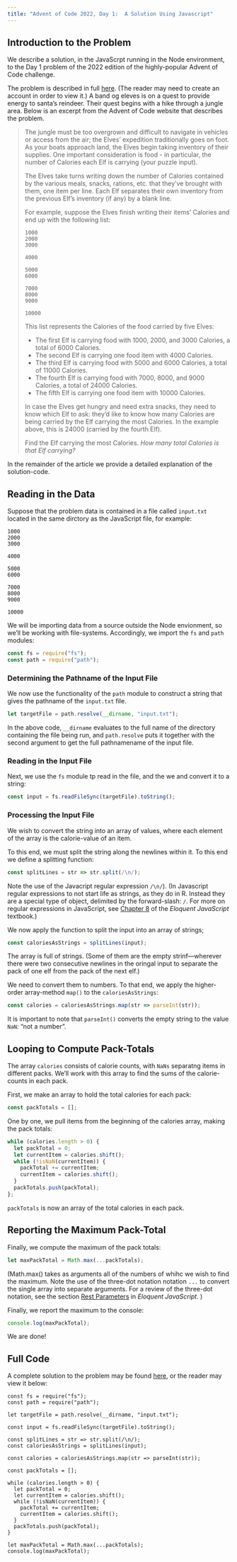 ```yaml
---
title: "Advent of Code 2022, Day 1:  A Solution Using Javascript"
---
```


## Introduction to the Problem

We describe a solution, in the JavaScrpt running in the Node environment, to the Day 1 problem of the 2022 edition of the highly-popular Advent of Code challenge.

The problem is described in full [here](https://adventofcode.com/2022/day/1).  (The reader may need to create an account in order to view it.)  A band og eleves is on a quest to provide energy to santa's reindeer.  Their quest begins with a hike through a jungle area. Below is an excerpt from the Advent of Code website that describes the problem.

<blockquote>
The jungle must be too overgrown and difficult to navigate in vehicles or access from the air; the Elves' expedition traditionally goes on foot. As your boats approach land, the Elves begin taking inventory of their supplies. One important consideration is food - in particular, the number of Calories each Elf is carrying (your puzzle input).

The Elves take turns writing down the number of Calories contained by the various meals, snacks, rations, etc. that they've brought with them, one item per line. Each Elf separates their own inventory from the previous Elf's inventory (if any) by a blank line.

For example, suppose the Elves finish writing their items' Calories and end up with the following list:

```
1000
2000
3000

4000

5000
6000

7000
8000
9000

10000
```

This list represents the Calories of the food carried by five Elves:


* The first Elf is carrying food with 1000, 2000, and 3000 Calories, a total of 6000 Calories.
* The second Elf is carrying one food item with 4000 Calories.
* The third Elf is carrying food with 5000 and 6000 Calories, a total of 11000 Calories.
* The fourth Elf is carrying food with 7000, 8000, and 9000 Calories, a total of 24000 Calories.
* The fifth Elf is carrying one food item with 10000 Calories.

In case the Elves get hungry and need extra snacks, they need to know which Elf to ask: they'd like to know how many Calories are being carried by the Elf carrying the most Calories. In the example above, this is 24000 (carried by the fourth Elf).

Find the Elf carrying the most Calories. *How many total Calories is that Elf carrying?*

</blockquote>

In the remainder of the article we provide a detailed explanation of the solution-code.

## Reading in the Data

Suppose that the problem data is contained in a file called `input.txt` located in the same dirctory as the JavaScript file, for example:

```{filename="input.txt"}
1000
2000
3000

4000

5000
6000

7000
8000
9000

10000
```

We will be importing data from a source outside the Node envionment, so we'll be working with file-systems.  Accordingly, we import the `fs` and `path` modules:

```js
const fs = require("fs");
const path = require("path");
```

### Determining the Pathname of the Input File

We now use the functionality of the `path` module to construct a string that gives the pathname of the `input.txt` file.  

```.js
let targetFile = path.resolve(__dirname, "input.txt");
```

In the above code, `__dirname` evaluates to the full name of the directory containing the file being run, and `path.resolve` puts it together with the second argument
to get the full pathnamename of the input file.

### Reading in the Input File

Next, we use the `fs` module tp read in the file, and the we and convert it to a string:

```js
const input = fs.readFileSync(targetFile).toString();
```

### Processing the Input File

We wish to convert the string into an array of values, where each element of the array is the calorie-value of an item.

To this end, we must split the string along the newlines within it.  To this end we define a splitting function:

```js
const splitLines = str => str.split(/\n/);
```

Note the use of the Javacript regular expression `/\n/`).  (In Javascript regular expressions to not start life as strings, as they do in R.  Instead they are a special type of object, delimited by the forward-slash: `/`.  For more on regular expressions in JavaScript, see [Chapter 8](https://eloquentjavascript.net/09_regexp.html) of the *Eloquent JavaScript* textbook.)

We now apply the function to split the input into an array of strings;

```js
const caloriesAsStrings = splitLines(input);
```

The array is full of strings.  (Some of them are the empty strinf---wherever there were two consecutive newlines in the oringal input to separate the pack of one elf from the pack of the next elf.)

We need to convert them to numbers.  To that end, we apply the higher-order array-method `map()` to the `caloriesAsStrings`:

```js
const calories = caloriesAsStrings.map(str => parseInt(str));
```

It is important to note that `parseInt()` converts the empty string to the value `NaN`:  "not a number".

## Looping to Compute Pack-Totals

The array `calories` consists of calorie counts, with `NaNs` separatng items in different packs.  We'll work with this array to find the sums of the calorie-counts in each pack.

First, we make an array to hold the total calories for each pack:

```js
const packTotals = [];
```


One by one, we pull items from the beginning of the calories array, making the pack totals:

```js
while (calories.length > 0) {
  let packTotal = 0;
  let currentItem = calories.shift();
  while (!isNaN(currentItem)) {
    packTotal += currentItem;
    currentItem = calories.shift();
  }
  packTotals.push(packTotal);
};
```

`packTotals` is now an array of the total calories in each pack.

## Reporting the Maximum Pack-Total

Finally, we compute the maximum of the pack totals:

```js
let maxPackTotal = Math.max(...packTotals);
```

(Math.max() takes as arguments all of the numbers of whihc we wish to find the maximum.  Note the use of the three-dot notation notation `...` to convert the single array into separate arguments. For a review of the three-dot notation, see the section [Rest Parameters](https://eloquentjavascript.net/04_data.html#h_hX9DkIBp9y) in *Eloquent JavaScript*. )

Finally, we report the maximum to the console:

```js
console.log(maxPackTotal);
```

We are done!

## Full Code

A complete solution to the problem may be found [here](main.js), or the reader may view it below:

```.javascript
const fs = require("fs");
const path = require("path");

let targetFile = path.resolve(__dirname, "input.txt");

const input = fs.readFileSync(targetFile).toString();

const splitLines = str => str.split(/\n/);
const caloriesAsStrings = splitLines(input);

const calories = caloriesAsStrings.map(str => parseInt(str));

const packTotals = [];

while (calories.length > 0) {
  let packTotal = 0;
  let currentItem = calories.shift();
  while (!isNaN(currentItem)) {
    packTotal += currentItem;
    currentItem = calories.shift();
  }
  packTotals.push(packTotal);
}

let maxPackTotal = Math.max(...packTotals);
console.log(maxPackTotal);
```